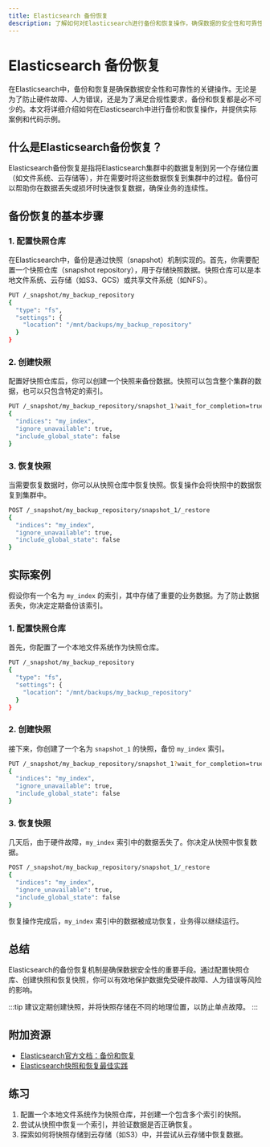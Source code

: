 ```yaml
---
title: Elasticsearch 备份恢复
description: 了解如何对Elasticsearch进行备份和恢复操作，确保数据的安全性和可靠性。本文将从基础概念入手，逐步讲解备份恢复的步骤，并提供实际案例和代码示例。
---
```


# Elasticsearch 备份恢复

在Elasticsearch中，备份和恢复是确保数据安全性和可靠性的关键操作。无论是为了防止硬件故障、人为错误，还是为了满足合规性要求，备份和恢复都是必不可少的。本文将详细介绍如何在Elasticsearch中进行备份和恢复操作，并提供实际案例和代码示例。

## 什么是Elasticsearch备份恢复？

Elasticsearch备份恢复是指将Elasticsearch集群中的数据复制到另一个存储位置（如文件系统、云存储等），并在需要时将这些数据恢复到集群中的过程。备份可以帮助你在数据丢失或损坏时快速恢复数据，确保业务的连续性。

## 备份恢复的基本步骤

### 1. 配置快照仓库

在Elasticsearch中，备份是通过快照（snapshot）机制实现的。首先，你需要配置一个快照仓库（snapshot repository），用于存储快照数据。快照仓库可以是本地文件系统、云存储（如S3、GCS）或共享文件系统（如NFS）。

```bash
PUT /_snapshot/my_backup_repository
{
  "type": "fs",
  "settings": {
    "location": "/mnt/backups/my_backup_repository"
  }
}
```

### 2. 创建快照

配置好快照仓库后，你可以创建一个快照来备份数据。快照可以包含整个集群的数据，也可以只包含特定的索引。

```bash
PUT /_snapshot/my_backup_repository/snapshot_1?wait_for_completion=true
{
  "indices": "my_index",
  "ignore_unavailable": true,
  "include_global_state": false
}
```

### 3. 恢复快照

当需要恢复数据时，你可以从快照仓库中恢复快照。恢复操作会将快照中的数据恢复到集群中。

```bash
POST /_snapshot/my_backup_repository/snapshot_1/_restore
{
  "indices": "my_index",
  "ignore_unavailable": true,
  "include_global_state": false
}
```

## 实际案例

假设你有一个名为 `my_index` 的索引，其中存储了重要的业务数据。为了防止数据丢失，你决定定期备份该索引。

### 1. 配置快照仓库

首先，你配置了一个本地文件系统作为快照仓库。

```bash
PUT /_snapshot/my_backup_repository
{
  "type": "fs",
  "settings": {
    "location": "/mnt/backups/my_backup_repository"
  }
}
```

### 2. 创建快照

接下来，你创建了一个名为 `snapshot_1` 的快照，备份 `my_index` 索引。

```bash
PUT /_snapshot/my_backup_repository/snapshot_1?wait_for_completion=true
{
  "indices": "my_index",
  "ignore_unavailable": true,
  "include_global_state": false
}
```

### 3. 恢复快照

几天后，由于硬件故障，`my_index` 索引中的数据丢失了。你决定从快照中恢复数据。

```bash
POST /_snapshot/my_backup_repository/snapshot_1/_restore
{
  "indices": "my_index",
  "ignore_unavailable": true,
  "include_global_state": false
}
```

恢复操作完成后，`my_index` 索引中的数据被成功恢复，业务得以继续运行。

## 总结

Elasticsearch的备份恢复机制是确保数据安全性的重要手段。通过配置快照仓库、创建快照和恢复快照，你可以有效地保护数据免受硬件故障、人为错误等风险的影响。

:::tip
建议定期创建快照，并将快照存储在不同的地理位置，以防止单点故障。
:::

## 附加资源

- [Elasticsearch官方文档：备份和恢复](https://www.elastic.co/guide/en/elasticsearch/reference/current/snapshot-restore.html)
- [Elasticsearch快照和恢复最佳实践](https://www.elastic.co/blog/elasticsearch-snapshot-and-restore-best-practices)

## 练习

1. 配置一个本地文件系统作为快照仓库，并创建一个包含多个索引的快照。
2. 尝试从快照中恢复一个索引，并验证数据是否正确恢复。
3. 探索如何将快照存储到云存储（如S3）中，并尝试从云存储中恢复数据。
